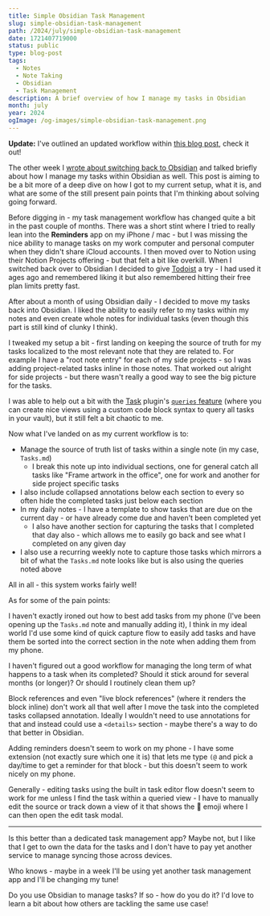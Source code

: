 ```yaml
---
title: Simple Obsidian Task Management
slug: simple-obsidian-task-management
path: /2024/july/simple-obsidian-task-management
date: 1721407719000
status: public
type: blog-post
tags:
  - Notes
  - Note Taking
  - Obsidian
  - Task Management
description: A brief overview of how I manage my tasks in Obsidian
month: july
year: 2024
ogImage: /og-images/simple-obsidian-task-management.png
---
```



<Callout>

**Update:** I've outlined an updated workflow within [this blog post](/2024/november/my-updated-obsidian-task-management), check it out!

</Callout>

The other week I [wrote about switching back to Obsidian](/2024/july/switching-back-to-obsidian) and talked briefly about how I manage my tasks within Obsidian as well. This post is aiming to be a bit more of a deep dive on how I got to my current setup, what it is, and what are some of the still present pain points that I'm thinking about solving going forward.

Before digging in - my task management workflow has changed quite a bit in the past couple of months. There was a short stint where I tried to really lean into the **Reminders** app on my iPhone / mac - but I was missing the nice ability to manage tasks on my work computer and personal computer when they didn't share iCloud accounts. I then moved over to Notion using their Notion Projects offering - but that felt a bit like overkill. When I switched back over to Obsidian I decided to give [Todoist](https://todoist.com/) a try - I had used it ages ago and remembered liking it but also remembered hitting their free plan limits pretty fast.

After about a month of using Obsidian daily - I decided to move my tasks back into Obsidian. I liked the ability to easily refer to my tasks within my notes and even create whole notes for individual tasks (even though this part is still kind of clunky I think).

I tweaked my setup a bit - first landing on keeping the source of truth for my tasks localized to the most relevant note that they are related to. For example I have a "root note entry" for each of my side projects - so I was adding project-related tasks inline in those notes. That worked out alright for side projects - but there wasn't really a good way to see the big picture for the tasks.

I was able to help out a bit with the [Task](https://publish.obsidian.md/tasks/Introduction) plugin's [`queries` feature](https://publish.obsidian.md/tasks/Queries/About+Queries) (where you can create nice views using a custom code block syntax to query all tasks in your vault), but it still felt a bit chaotic to me.

Now what I've landed on as my current workflow is to:

- Manage the source of truth list of tasks within a single note (in my case, `Tasks.md`)
	- I break this note up into individual sections, one for general catch all tasks like "Frame artwork in the office", one for work and another for side project specific tasks
- I also include collapsed annotations below each section to every so often hide the completed tasks just below each section
- In my daily notes - I have a template to show tasks that are due on the current day - or have already come due and haven't been completed yet
	- I also have another section for capturing the tasks that I completed that day also - which allows me to easily go back and see what I completed on any given day
- I also use a recurring weekly note to capture those tasks which mirrors a bit of what the `Tasks.md` note looks like but is also using the queries noted above

All in all - this system works fairly well!

As for some of the pain points:

I haven't exactly ironed out how to best add tasks from my phone (I've been opening up the `Tasks.md` note and manually adding it), I think in my ideal world I'd use some kind of quick capture flow to easily add tasks and have them be sorted into the correct section in the note when adding them from my phone.

I haven't figured out a good workflow for managing the long term of what happens to a task when its completed? Should it stick around for several months (or longer)? Or should I routinely clean them up?

Block references and even "live block references" (where it renders the block inline) don't work all that well after I move the task into the completed tasks collapsed annotation. Ideally I wouldn't need to use annotations for that and instead could use a `<details>` section - maybe there's a way to do that better in Obsidian.

Adding reminders doesn't seem to work on my phone - I have some extension (not exactly sure which one it is) that lets me type `(@` and pick a day/time to get a reminder for that block - but this doesn't seem to work nicely on my phone.

Generally - editing tasks using the built in task editor flow doesn't seem to work for me unless I find the task within a queried view - I have to manually edit the source or track down a view of it that shows the 📝 emoji where I can then open the edit task modal.

---

Is this better than a dedicated task management app? Maybe not, but I like that I get to own the data for the tasks and I don't have to pay yet another service to manage syncing those across devices.

Who knows - maybe in a week I'll be using yet another task management app and I'll be changing my tune!

Do you use Obsidian to manage tasks? If so - how do you do it? I'd love to learn a bit about how others are tackling the same use case!
